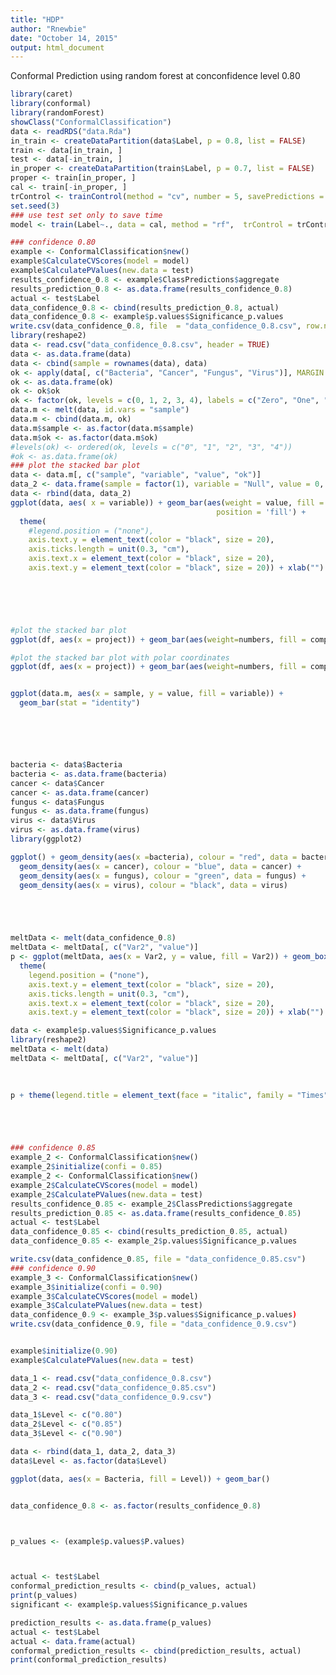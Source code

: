 ```yaml
---
title: "HDP"
author: "Rnewbie"
date: "October 14, 2015"
output: html_document
---
```


Conformal Prediction using random forest at conconfidence level 0.80

```r
library(caret)
library(conformal)
library(randomForest)
showClass("ConformalClassification")
data <- readRDS("data.Rda")
in_train <- createDataPartition(data$Label, p = 0.8, list = FALSE)
train <- data[in_train, ]
test <- data[-in_train, ]
in_proper <- createDataPartition(train$Label, p = 0.7, list = FALSE)
proper <- train[in_proper, ]
cal <- train[-in_proper, ]
trControl <- trainControl(method = "cv", number = 5, savePredictions = TRUE)
set.seed(3)
### use test set only to save time
model <- train(Label~., data = cal, method = "rf",  trControl = trControl, predict.all = TRUE)

### confidence 0.80
example <- ConformalClassification$new()
example$CalculateCVScores(model = model)
example$CalculatePValues(new.data = test)
results_confidence_0.8 <- example$ClassPredictions$aggregate
results_prediction_0.8 <- as.data.frame(results_confidence_0.8)
actual <- test$Label
data_confidence_0.8 <- cbind(results_prediction_0.8, actual)
data_confidence_0.8 <- example$p.values$Significance_p.values
write.csv(data_confidence_0.8, file  = "data_confidence_0.8.csv", row.names = FALSE)
library(reshape2)
data <- read.csv("data_confidence_0.8.csv", header = TRUE)
data <- as.data.frame(data)
data <- cbind(sample = rownames(data), data)
ok <- apply(data[, c("Bacteria", "Cancer", "Fungus", "Virus")], MARGIN = 1, FUN = sum)
ok <- as.data.frame(ok)
ok <- ok$ok
ok <- factor(ok, levels = c(0, 1, 2, 3, 4), labels = c("Zero", "One", "Two", "Three", "Four"))
data.m <- melt(data, id.vars = "sample")
data.m <- cbind(data.m, ok)
data.m$sample <- as.factor(data.m$sample)
data.m$ok <- as.factor(data.m$ok)
#levels(ok) <- ordered(ok, levels = c("0", "1", "2", "3", "4"))
#ok <- as.data.frame(ok)
### plot the stacked bar plot
data <- data.m[, c("sample", "variable", "value", "ok")]
data_2 <- data.frame(sample = factor(1), variable = "Null", value = 0, ok = "Zero")
data <- rbind(data, data_2)
ggplot(data, aes( x = variable)) + geom_bar(aes(weight = value, fill = ok),
                                              position = 'fill') +
  theme(
    #legend.position = ("none"),
    axis.text.y = element_text(color = "black", size = 20),
    axis.ticks.length = unit(0.3, "cm"),
    axis.text.x = element_text(color = "black", size = 20),
    axis.text.y = element_text(color = "black", size = 20)) + xlab("") + ylab("")



  


#plot the stacked bar plot
ggplot(df, aes(x = project)) + geom_bar(aes(weight=numbers, fill = component), position = 'fill') + scale_y_continuous("", breaks=NA) + scale_fill_manual(values = rev(brewer.pal(6, "Purples")))

#plot the stacked bar plot with polar coordinates
ggplot(df, aes(x = project)) + geom_bar(aes(weight=numbers, fill = component), position = 'fill') + scale_y_continuous("", breaks=NA) + scale_fill_manual(values = rev(brewer.pal(6, "Purples"))) + coord_polar()


ggplot(data.m, aes(x = sample, y = value, fill = variable)) +
  geom_bar(stat = "identity")






bacteria <- data$Bacteria
bacteria <- as.data.frame(bacteria)
cancer <- data$Cancer
cancer <- as.data.frame(cancer)
fungus <- data$Fungus
fungus <- as.data.frame(fungus)
virus <- data$Virus
virus <- as.data.frame(virus)
library(ggplot2)

ggplot() + geom_density(aes(x =bacteria), colour = "red", data = bacteria) +
  geom_density(aes(x = cancer), colour = "blue", data = cancer) +
  geom_density(aes(x = fungus), colour = "green", data = fungus) +
  geom_density(aes(x = virus), colour = "black", data = virus)





meltData <- melt(data_confidence_0.8)
meltData <- meltData[, c("Var2", "value")]
p <- ggplot(meltData, aes(x = Var2, y = value, fill = Var2)) + geom_boxplot() +
  theme(
    legend.position = ("none"),
    axis.text.y = element_text(color = "black", size = 20),
    axis.ticks.length = unit(0.3, "cm"),
    axis.text.x = element_text(color = "black", size = 20),
    axis.text.y = element_text(color = "black", size = 20)) + xlab("") + ylab("") 

data <- example$p.values$Significance_p.values
library(reshape2)
meltData <- melt(data)
meltData <- meltData[, c("Var2", "value")]

        
        
p + theme(legend.title = element_text(face = "italic", family = "Times", colour = "red", size = 14)) + 





### confidence 0.85
example_2 <- ConformalClassification$new()
example_2$initialize(confi = 0.85)
example_2 <- ConformalClassification$new()
example_2$CalculateCVScores(model = model)
example_2$CalculatePValues(new.data = test)
results_confidence_0.85 <- example_2$ClassPredictions$aggregate
results_prediction_0.85 <- as.data.frame(results_confidence_0.85)
actual <- test$Label
data_confidence_0.85 <- cbind(results_prediction_0.85, actual)
data_confidence_0.85 <- example_2$p.values$Significance_p.values

write.csv(data_confidence_0.85, file = "data_confidence_0.85.csv")
### confidence 0.90
example_3 <- ConformalClassification$new()
example_3$initialize(confi = 0.90)
example_3$CalculateCVScores(model = model)
example_3$CalculatePValues(new.data = test)
data_confidence_0.9 <- example_3$p.values$Significance_p.values)
write.csv(data_confidence_0.9, file = "data_confidence_0.9.csv")


example$initialize(0.90)
example$CalculatePValues(new.data = test)

data_1 <- read.csv("data_confidence_0.8.csv")
data_2 <- read.csv("data_confidence_0.85.csv")
data_3 <- read.csv("data_confidence_0.9.csv")

data_1$Level <- c("0.80")
data_2$Level <- c("0.85")
data_3$Level <- c("0.90")

data <- rbind(data_1, data_2, data_3)
data$Level <- as.factor(data$Level)

ggplot(data, aes(x = Bacteria, fill = Level)) + geom_bar()


data_confidence_0.8 <- as.factor(results_confidence_0.8)



p_values <- (example$p.values$P.values)



actual <- test$Label
conformal_prediction_results <- cbind(p_values, actual)
print(p_values)
significant <- example$p.values$Significance_p.values

```


```r
prediction_results <- as.data.frame(p_values)
actual <- test$Label
actual <- data.frame(actual)
conformal_prediction_results <- cbind(prediction_results, actual)
print(conformal_prediction_results)
```
